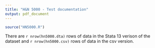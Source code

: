 ```yaml
---
title: "H&N 5000 - Test documentation"
output: pdf_document
---
```


```r
source("HN5000.R")
```

There are `r nrow(hn5000.dta)` rows of data in the Stata 13 verison of the dataset and `r nrow(hn5000.csv)` rows of data in the csv version.
